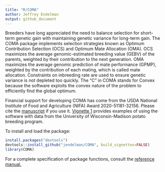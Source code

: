 ```yaml
---
title: "R/COMA"
author: Jeffrey Endelman
output: github_document
---
```


Breeders have long appreciated the need to balance selection for short-term genetic gain with maintaining genetic variance for long-term gain. The COMA package implements selection strategies known as Optimum Contribution Selection (OCS) and Optimum Mate Allocation (OMA). OCS maximizes the average genomic-estimated breeding value (GEBV) of the parents, weighted by their contribution to the next generation. OMA maximizes the average genomic prediction of mate performance (GPMP), weighted by the contribution of each mating, which is called mate allocation. Constraints on inbreeding rate are used to ensure genetic variance is not depleted too quickly. The "C" in COMA stands for Convex because the software exploits the convex nature of the problem to efficiently find the global optimum. 

Financial support for developing COMA has come from the USDA National Institute of Food and Agriculture (NIFA) Award 2020-51181-32156. Please cite the [manuscript](https://doi.org/10.1093/genetics/iyae193) if you use it.  [Vignette 1](https://jendelman.github.io/COMA/Vignette1.html) provides examples of using the software with data from the University of Wisconsin-Madison potato breeding program.

To install and load the package:
```R
install.packages("devtools")
devtools::install_github("jendelman/COMA", build_vignettes=FALSE)
library(COMA)
```

For a complete specification of package functions, consult the [reference manual.](https://jendelman.github.io/COMA/manual.pdf)




